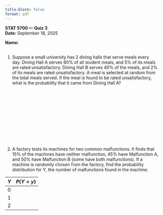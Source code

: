 ```yaml
---
title-block: false
format: pdf
---
```


**STAT 5700 — Quiz 3**  
**Date:** September 18, 2025  

**Name:** \underline{\hspace{5cm}}
\
\

1. Suppose a small university has 2 dining halls that serve meals every day. Dining Hall A serves 60% of all student meals, and 5% of its meals are rated unsatisfactory. Dining Hall B serves 40% of the meals, and 2% of its meals are rated unsatisfactory. A meal is selected at random from the total meals served. If the meal is found to be rated unsatisfactory, what is the probability that it came from Dining Hall A?  
\
\
\
\
\
\
\
\
\
\
\


2. A factory tests its machines for two common malfunctions. It finds that 15% of the machines have neither malfunction, 45% have Malfunction A, and 50% have Malfunction B (some have both malfunctions). If a machine is randomly chosen from the factory, find the probability distribution for Y, the number of malfunctions found in the machine.


| $Y$ | $P(Y = y)$ |
|-----|-------------|
| 0   |             |
| 1   |             |
| 2   |             |

